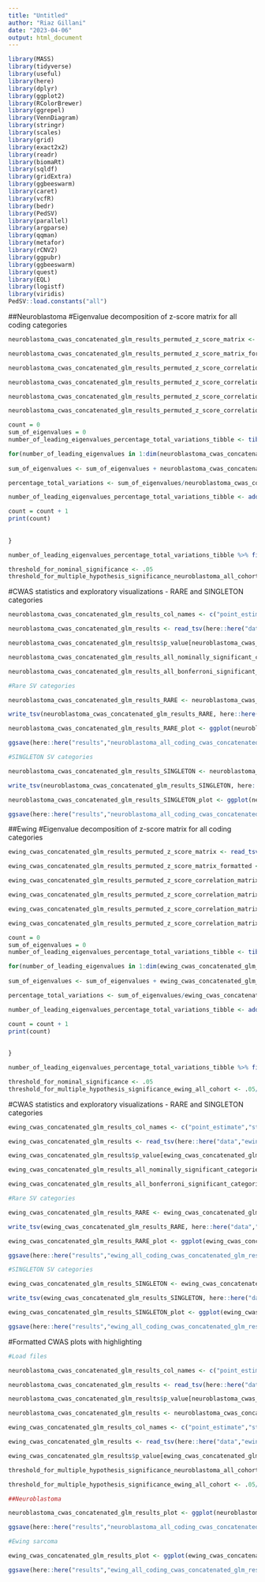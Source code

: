 ```yaml
---
title: "Untitled"
author: "Riaz Gillani"
date: "2023-04-06"
output: html_document
---
```


```r

library(MASS)
library(tidyverse)
library(useful)
library(here)
library(dplyr)
library(ggplot2)
library(RColorBrewer)
library(ggrepel)
library(VennDiagram)
library(stringr)
library(scales)
library(grid)
library(exact2x2)
library(readr)
library(biomaRt)
library(sqldf)
library(gridExtra)
library(ggbeeswarm)
library(caret)
library(vcfR)
library(bedr)
library(PedSV)
library(parallel)
library(argparse)
library(qqman)
library(metafor)
library(rCNV2)
library(ggpubr)
library(ggbeeswarm)
library(quest)
library(EQL)
library(logistf)
library(viridis)
PedSV::load.constants("all")

```

##Neuroblastoma
#Eigenvalue decomposition of z-score matrix for all coding categories
```r

neuroblastoma_cwas_concatenated_glm_results_permuted_z_score_matrix <- read_tsv(here::here("data","neuroblastoma_all_coding_cwas_concatenated_glm_results_permuted_z_score_matrix_8_9_24.txt"), col_names = FALSE) %>% column_to_rownames("X1") %>% remove_missing()

neuroblastoma_cwas_concatenated_glm_results_permuted_z_score_matrix_formatted <- neuroblastoma_cwas_concatenated_glm_results_permuted_z_score_matrix %>% as.matrix() %>% t()

neuroblastoma_cwas_concatenated_glm_results_permuted_z_score_correlation_matrix <- cor(neuroblastoma_cwas_concatenated_glm_results_permuted_z_score_matrix_formatted)

neuroblastoma_cwas_concatenated_glm_results_permuted_z_score_correlation_matrix_ev <- eigen(neuroblastoma_cwas_concatenated_glm_results_permuted_z_score_correlation_matrix)

neuroblastoma_cwas_concatenated_glm_results_permuted_z_score_correlation_matrix_eigenvalues_sorted <- neuroblastoma_cwas_concatenated_glm_results_permuted_z_score_correlation_matrix_ev$values %>% sort(decreasing = TRUE)

neuroblastoma_cwas_concatenated_glm_results_permuted_z_score_correlation_matrix_eigenvalues_sum <- neuroblastoma_cwas_concatenated_glm_results_permuted_z_score_correlation_matrix_ev$values %>% sum()

count = 0
sum_of_eigenvalues = 0
number_of_leading_eigenvalues_percentage_total_variations_tibble <- tibble(number_of_leading_eigenvalues = NA, percentage_total_variations = NA)

for(number_of_leading_eigenvalues in 1:dim(neuroblastoma_cwas_concatenated_glm_results_permuted_z_score_matrix_formatted)[2]){
  
sum_of_eigenvalues <- sum_of_eigenvalues + neuroblastoma_cwas_concatenated_glm_results_permuted_z_score_correlation_matrix_eigenvalues_sorted[number_of_leading_eigenvalues]

percentage_total_variations <- sum_of_eigenvalues/neuroblastoma_cwas_concatenated_glm_results_permuted_z_score_correlation_matrix_eigenvalues_sum

number_of_leading_eigenvalues_percentage_total_variations_tibble <- add_row(number_of_leading_eigenvalues_percentage_total_variations_tibble, number_of_leading_eigenvalues = number_of_leading_eigenvalues, percentage_total_variations = percentage_total_variations)

count = count + 1
print(count)
    
  
}

number_of_leading_eigenvalues_percentage_total_variations_tibble %>% filter(percentage_total_variations <= 0.99)

threshold_for_nominal_significance <- .05
threshold_for_multiple_hypothesis_significance_neuroblastoma_all_cohort <- .05/324

```

#CWAS statistics and exploratory visualizations - RARE and SINGLETON categories
```r

neuroblastoma_cwas_concatenated_glm_results_col_names <- c("point_estimate","std_error","z_score","p_value","SV_counts_cases","SV_counts_cases_max","number_of_cases_with_zero_SVs","total_cases","SV_counts_controls","SV_counts_controls_max","number_of_controls_with_zero_SVs","total_controls","number_of_unique_SVs","category_name")

neuroblastoma_cwas_concatenated_glm_results <- read_tsv(here::here("data","neuroblastoma_all_coding_cwas_concatenated_glm_results_8_9_24.txt"), col_names = neuroblastoma_cwas_concatenated_glm_results_col_names) %>% mutate(sv_type = str_split_fixed(category_name,"\\.",6)[,1], frequency = str_split_fixed(category_name,"\\.",6)[,2], mean_SVs_per_case = SV_counts_cases/total_cases, mean_SVs_per_control = SV_counts_controls/total_controls, mean_SVs_total = ((SV_counts_cases + SV_counts_controls)/ (total_cases + total_controls)))

neuroblastoma_cwas_concatenated_glm_results$p_value[neuroblastoma_cwas_concatenated_glm_results$p_value == 0] <- 1E-17

neuroblastoma_cwas_concatenated_glm_results_all_nominally_significant_categories <- neuroblastoma_cwas_concatenated_glm_results %>% filter(p_value < .05) %>% dplyr::select(category_name) %>% unlist() %>% unname()

neuroblastoma_cwas_concatenated_glm_results_all_bonferroni_significant_categories <- neuroblastoma_cwas_concatenated_glm_results %>% filter(p_value < .05/324) %>% dplyr::select(category_name) %>% unlist() %>% unname()

#Rare SV categories

neuroblastoma_cwas_concatenated_glm_results_RARE <- neuroblastoma_cwas_concatenated_glm_results[neuroblastoma_cwas_concatenated_glm_results$frequency == "RARE",] %>% mutate(negative_log10_p_value = -log10(p_value))

write_tsv(neuroblastoma_cwas_concatenated_glm_results_RARE, here::here("data","neuroblastoma_all_coding_cwas_concatenated_glm_results_RARE_8_9_24.txt"))

neuroblastoma_cwas_concatenated_glm_results_RARE_plot <- ggplot(neuroblastoma_cwas_concatenated_glm_results_RARE, aes(x = point_estimate, y = negative_log10_p_value)) + geom_point(color = "Dark blue", alpha = 0.3) + geom_hline(yintercept = -log10(threshold_for_multiple_hypothesis_significance_neuroblastoma_all_cohort), linetype = 2) + theme_bw() + theme(panel.border = element_blank(), panel.grid.major = element_blank(), panel.grid.minor = element_blank(), axis.line = element_line(colour = "black"), axis.ticks.x=element_blank(),  axis.ticks.y=element_blank(), axis.text.y = element_text(size = 16, color = "black"), axis.text.x = element_text(size = 16, color = "black"), axis.title = element_text(size = 16, color = "black"), title = element_text(size = 16, color = "black"), legend.position="none") + labs(title = "Coding category-wide association testing\nin neuroblastoma germline samples vs controls:\nRare Variants", x = expression(ln(Odds~Ratio)), y = expression(-log[10](p~value))) + xlim(-3,3)

ggsave(here::here("results","neuroblastoma_all_coding_cwas_concatenated_glm_results_RARE_plot_8_9_24.png"),neuroblastoma_cwas_concatenated_glm_results_RARE_plot)

#SINGLETON SV categories

neuroblastoma_cwas_concatenated_glm_results_SINGLETON <- neuroblastoma_cwas_concatenated_glm_results[neuroblastoma_cwas_concatenated_glm_results$frequency == "SINGLETON",] %>% mutate(negative_log10_p_value = -log10(p_value))

write_tsv(neuroblastoma_cwas_concatenated_glm_results_SINGLETON, here::here("data","neuroblastoma_all_coding_cwas_concatenated_glm_results_SINGLETON_8_9_24.txt"))

neuroblastoma_cwas_concatenated_glm_results_SINGLETON_plot <- ggplot(neuroblastoma_cwas_concatenated_glm_results_SINGLETON, aes(x = point_estimate, y = negative_log10_p_value)) + geom_point(color = "Dark blue", alpha = 0.3) + geom_hline(yintercept = -log10(threshold_for_multiple_hypothesis_significance_neuroblastoma_all_cohort), linetype = 2) + theme_bw() + theme(panel.border = element_blank(), panel.grid.major = element_blank(), panel.grid.minor = element_blank(), axis.line = element_line(colour = "black"), axis.ticks.x=element_blank(),  axis.ticks.y=element_blank(), axis.text.y = element_text(size = 16, color = "black"), axis.text.x = element_text(size = 16, color = "black"), axis.title = element_text(size = 16, color = "black"), title = element_text(size = 16, color = "black"), legend.position="none") + labs(title = "Coding category-wide association testing\nin neuroblastoma germline samples vs controls:\nSINGLETON Variants", x = expression(ln(Odds~Ratio)), y = expression(-log[10](p~value))) + xlim(-3,3)

ggsave(here::here("results","neuroblastoma_all_coding_cwas_concatenated_glm_results_SINGLETON_plot_8_9_24.png"),neuroblastoma_cwas_concatenated_glm_results_SINGLETON_plot)

```

##Ewing
#Eigenvalue decomposition of z-score matrix for all coding categories
```r

ewing_cwas_concatenated_glm_results_permuted_z_score_matrix <- read_tsv(here::here("data","ewing_all_coding_cwas_concatenated_glm_results_permuted_z_score_matrix_8_9_24.txt"), col_names = FALSE) %>% column_to_rownames("X1") %>% remove_missing()

ewing_cwas_concatenated_glm_results_permuted_z_score_matrix_formatted <- ewing_cwas_concatenated_glm_results_permuted_z_score_matrix %>% as.matrix() %>% t()

ewing_cwas_concatenated_glm_results_permuted_z_score_correlation_matrix <- cor(ewing_cwas_concatenated_glm_results_permuted_z_score_matrix_formatted)

ewing_cwas_concatenated_glm_results_permuted_z_score_correlation_matrix_ev <- eigen(ewing_cwas_concatenated_glm_results_permuted_z_score_correlation_matrix)

ewing_cwas_concatenated_glm_results_permuted_z_score_correlation_matrix_eigenvalues_sorted <- ewing_cwas_concatenated_glm_results_permuted_z_score_correlation_matrix_ev$values %>% sort(decreasing = TRUE)

ewing_cwas_concatenated_glm_results_permuted_z_score_correlation_matrix_eigenvalues_sum <- ewing_cwas_concatenated_glm_results_permuted_z_score_correlation_matrix_ev$values %>% sum()

count = 0
sum_of_eigenvalues = 0
number_of_leading_eigenvalues_percentage_total_variations_tibble <- tibble(number_of_leading_eigenvalues = NA, percentage_total_variations = NA)

for(number_of_leading_eigenvalues in 1:dim(ewing_cwas_concatenated_glm_results_permuted_z_score_matrix_formatted)[2]){
  
sum_of_eigenvalues <- sum_of_eigenvalues + ewing_cwas_concatenated_glm_results_permuted_z_score_correlation_matrix_eigenvalues_sorted[number_of_leading_eigenvalues]

percentage_total_variations <- sum_of_eigenvalues/ewing_cwas_concatenated_glm_results_permuted_z_score_correlation_matrix_eigenvalues_sum

number_of_leading_eigenvalues_percentage_total_variations_tibble <- add_row(number_of_leading_eigenvalues_percentage_total_variations_tibble, number_of_leading_eigenvalues = number_of_leading_eigenvalues, percentage_total_variations = percentage_total_variations)

count = count + 1
print(count)
    
  
}

number_of_leading_eigenvalues_percentage_total_variations_tibble %>% filter(percentage_total_variations <= 0.99)

threshold_for_nominal_significance <- .05
threshold_for_multiple_hypothesis_significance_ewing_all_cohort <- .05/324

```

#CWAS statistics and exploratory visualizations - RARE and SINGLETON categories
```r

ewing_cwas_concatenated_glm_results_col_names <- c("point_estimate","std_error","z_score","p_value","SV_counts_cases","SV_counts_cases_max","number_of_cases_with_zero_SVs","total_cases","SV_counts_controls","SV_counts_controls_max","number_of_controls_with_zero_SVs","total_controls","number_of_unique_SVs","category_name")

ewing_cwas_concatenated_glm_results <- read_tsv(here::here("data","ewing_all_coding_cwas_concatenated_glm_results_8_9_24.txt"), col_names = ewing_cwas_concatenated_glm_results_col_names) %>% mutate(sv_type = str_split_fixed(category_name,"\\.",6)[,1], frequency = str_split_fixed(category_name,"\\.",6)[,2], mean_SVs_per_case = SV_counts_cases/total_cases, mean_SVs_per_control = SV_counts_controls/total_controls, mean_SVs_total = ((SV_counts_cases + SV_counts_controls)/ (total_cases + total_controls)))

ewing_cwas_concatenated_glm_results$p_value[ewing_cwas_concatenated_glm_results$p_value == 0] <- 1E-17

ewing_cwas_concatenated_glm_results_all_nominally_significant_categories <- ewing_cwas_concatenated_glm_results %>% filter(p_value < .05) %>% dplyr::select(category_name) %>% unlist() %>% unname()

ewing_cwas_concatenated_glm_results_all_bonferroni_significant_categories <- ewing_cwas_concatenated_glm_results %>% filter(p_value < .05/324) %>% dplyr::select(category_name) %>% unlist() %>% unname()

#Rare SV categories

ewing_cwas_concatenated_glm_results_RARE <- ewing_cwas_concatenated_glm_results[ewing_cwas_concatenated_glm_results$frequency == "RARE",] %>% mutate(negative_log10_p_value = -log10(p_value))

write_tsv(ewing_cwas_concatenated_glm_results_RARE, here::here("data","ewing_all_coding_cwas_concatenated_glm_results_RARE_8_9_24.txt"))

ewing_cwas_concatenated_glm_results_RARE_plot <- ggplot(ewing_cwas_concatenated_glm_results_RARE, aes(x = point_estimate, y = negative_log10_p_value)) + geom_point(color = "Dark blue", alpha = 0.3) + geom_hline(yintercept = -log10(threshold_for_multiple_hypothesis_significance_ewing_all_cohort), linetype = 2) + theme_bw() + theme(panel.border = element_blank(), panel.grid.major = element_blank(), panel.grid.minor = element_blank(), axis.line = element_line(colour = "black"), axis.ticks.x=element_blank(),  axis.ticks.y=element_blank(), axis.text.y = element_text(size = 16, color = "black"), axis.text.x = element_text(size = 16, color = "black"), axis.title = element_text(size = 16, color = "black"), title = element_text(size = 16, color = "black"), legend.position="none") + labs(title = "Coding category-wide association testing\nin Ewing sarcoma germline samples vs controls:\nRare Variants", x = expression(ln(Odds~Ratio)), y = expression(-log[10](p~value))) + xlim(-3,3)

ggsave(here::here("results","ewing_all_coding_cwas_concatenated_glm_results_RARE_plot_8_9_24.png"),ewing_cwas_concatenated_glm_results_RARE_plot)

#SINGLETON SV categories

ewing_cwas_concatenated_glm_results_SINGLETON <- ewing_cwas_concatenated_glm_results[ewing_cwas_concatenated_glm_results$frequency == "SINGLETON",] %>% mutate(negative_log10_p_value = -log10(p_value))

write_tsv(ewing_cwas_concatenated_glm_results_SINGLETON, here::here("data","ewing_all_coding_cwas_concatenated_glm_results_SINGLETON_8_9_24.txt"))

ewing_cwas_concatenated_glm_results_SINGLETON_plot <- ggplot(ewing_cwas_concatenated_glm_results_SINGLETON, aes(x = point_estimate, y = negative_log10_p_value)) + geom_point(color = "Dark blue", alpha = 0.3) + geom_hline(yintercept = -log10(threshold_for_multiple_hypothesis_significance_ewing_all_cohort), linetype = 2) + theme_bw() + theme(panel.border = element_blank(), panel.grid.major = element_blank(), panel.grid.minor = element_blank(), axis.line = element_line(colour = "black"), axis.ticks.x=element_blank(),  axis.ticks.y=element_blank(), axis.text.y = element_text(size = 16, color = "black"), axis.text.x = element_text(size = 16, color = "black"), axis.title = element_text(size = 16, color = "black"), title = element_text(size = 16, color = "black"), legend.position="none") + labs(title = "Coding category-wide association testing\nin Ewing sarcoma germline samples vs controls:\nSINGLETON Variants", x = expression(ln(Odds~Ratio)), y = expression(-log[10](p~value))) + xlim(-3,3)

ggsave(here::here("results","ewing_all_coding_cwas_concatenated_glm_results_SINGLETON_plot_8_9_24.png"),ewing_cwas_concatenated_glm_results_SINGLETON_plot)

```

#Formatted CWAS plots with highlighting
```r

#Load files

neuroblastoma_cwas_concatenated_glm_results_col_names <- c("point_estimate","std_error","z_score","p_value","SV_counts_cases","SV_counts_cases_max","number_of_cases_with_zero_SVs","total_cases","SV_counts_controls","SV_counts_controls_max","number_of_controls_with_zero_SVs","total_controls","number_of_unique_SVs","category_name")

neuroblastoma_cwas_concatenated_glm_results <- read_tsv(here::here("data","neuroblastoma_all_coding_cwas_concatenated_glm_results_8_9_24.txt"), col_names = neuroblastoma_cwas_concatenated_glm_results_col_names) %>% mutate(sv_type = str_split_fixed(category_name,"\\.",6)[,1], frequency = str_split_fixed(category_name,"\\.",6)[,2], genic_relationship = str_split_fixed(category_name,"\\.",6)[,3], constraint = str_split_fixed(category_name,"\\.",6)[,4], expression = str_split_fixed(category_name,"\\.",6)[,5], gene_group = str_split_fixed(category_name,"\\.",6)[,6], mean_SVs_per_case = SV_counts_cases/total_cases, mean_SVs_per_control = SV_counts_controls/total_controls, mean_SVs_total = ((SV_counts_cases + SV_counts_controls)/ (total_cases + total_controls)), negative_log10_p_value = -log10(p_value))

neuroblastoma_cwas_concatenated_glm_results$p_value[neuroblastoma_cwas_concatenated_glm_results$p_value == 0] <- 1E-17

neuroblastoma_cwas_concatenated_glm_results <- neuroblastoma_cwas_concatenated_glm_results %>% mutate(odds_ratio = exp(point_estimate))

ewing_cwas_concatenated_glm_results_col_names <- c("point_estimate","std_error","z_score","p_value","SV_counts_cases","SV_counts_cases_max","number_of_cases_with_zero_SVs","total_cases","SV_counts_controls","SV_counts_controls_max","number_of_controls_with_zero_SVs","total_controls","number_of_unique_SVs","category_name")

ewing_cwas_concatenated_glm_results <- read_tsv(here::here("data","ewing_all_coding_cwas_concatenated_glm_results_8_9_24.txt"), col_names = ewing_cwas_concatenated_glm_results_col_names) %>% mutate(sv_type = str_split_fixed(category_name,"\\.",6)[,1], frequency = str_split_fixed(category_name,"\\.",6)[,2], genic_relationship = str_split_fixed(category_name,"\\.",6)[,3], constraint = str_split_fixed(category_name,"\\.",6)[,4], expression = str_split_fixed(category_name,"\\.",6)[,5], gene_group = str_split_fixed(category_name,"\\.",6)[,6], mean_SVs_per_case = SV_counts_cases/total_cases, mean_SVs_per_control = SV_counts_controls/total_controls, mean_SVs_total = ((SV_counts_cases + SV_counts_controls)/ (total_cases + total_controls)), negative_log10_p_value = -log10(p_value))

ewing_cwas_concatenated_glm_results$p_value[ewing_cwas_concatenated_glm_results$p_value == 0] <- 1E-17

threshold_for_multiple_hypothesis_significance_neuroblastoma_all_cohort <- .05/324

threshold_for_multiple_hypothesis_significance_ewing_all_cohort <- .05/324

##Neuroblastoma

neuroblastoma_cwas_concatenated_glm_results_plot <- ggplot(neuroblastoma_cwas_concatenated_glm_results, aes(x = point_estimate, y = negative_log10_p_value,fill = frequency)) + geom_point(stroke = 0, alpha = 1, size = 3, shape = 21) + scale_fill_manual(values = c("#763A82","#C494CE"), labels = c("Rare","Singleton"))+ geom_hline(yintercept = -log10(threshold_for_multiple_hypothesis_significance_neuroblastoma_all_cohort), linetype = 2) + geom_hline(yintercept = -log10(.05), linetype = 2, color = "black") + theme_bw() + theme(panel.border = element_blank(), panel.grid.major = element_blank(), panel.grid.minor = element_blank(), axis.line = element_line(colour = "black"), axis.ticks.x=element_blank(),  axis.ticks.y=element_blank(), axis.text.y = element_text(size = 16, color = "black"), axis.text.x = element_text(size = 16, color = "black"), axis.title = element_text(size = 16, color = "black"), title = element_text(size = 14, color = "black"), legend.position= c(0.2,0.9), legend.title = element_blank(),legend.text = element_text(size = 16, color = "black")) + labs(title = "Neuroblastoma coding CWAS", x = expression("Odds ratio (cases vs. controls)"), y = expression(paste(-log[10],italic(" P")))) + scale_x_continuous(limits = c(-2.5,2.5), breaks = c(log(0.125),log(0.25),log(.5),log(0),log(1),log(2),log(4),log(8)), labels = c(0.125,0.25,0.5,0,1,2,4,8)) + scale_y_continuous(limits = c(0,12))

ggsave(here::here("results","neuroblastoma_all_coding_cwas_concatenated_glm_results_plot_8_9_24.png"),neuroblastoma_cwas_concatenated_glm_results_plot)

#Ewing sarcoma

ewing_cwas_concatenated_glm_results_plot <- ggplot(ewing_cwas_concatenated_glm_results, aes(x = point_estimate, y = negative_log10_p_value,fill = frequency)) + geom_point(stroke = 0, alpha = 1, size = 3, shape = 21) + scale_fill_manual(values = c("#3B5CB0","#95AFF3"), labels = c("Rare","Singleton")) + geom_hline(yintercept = -log10(threshold_for_multiple_hypothesis_significance_ewing_all_cohort), linetype = 2) + geom_hline(yintercept = -log10(.05), linetype = 2, color = "black") + theme_bw() + theme(panel.border = element_blank(), panel.grid.major = element_blank(), panel.grid.minor = element_blank(), axis.line = element_line(colour = "black"), axis.ticks.x=element_blank(),  axis.ticks.y=element_blank(), axis.text.y = element_text(size = 16, color = "black"), axis.text.x = element_text(size = 16, color = "black"), axis.title = element_text(size = 16, color = "black"), title = element_text(size = 14, color = "black"), legend.position= c(0.2,0.9), legend.title = element_blank(),legend.text = element_text(size = 16, color = "black")) + labs(title = "Ewing sarcoma coding CWAS", x = expression("Odds ratio (cases vs. controls)"), y = expression(paste(-log[10],italic(" P")))) + scale_x_continuous(limits = c(-2.5,2.5), breaks = c(log(0.125),log(0.25),log(.5),log(0),log(1),log(2),log(4),log(8)), labels = c(0.125,0.25,0.5,0,1,2,4,8)) + scale_y_continuous(limits = c(0,12))

ggsave(here::here("results","ewing_all_coding_cwas_concatenated_glm_results_plot_8_9_24.png"),ewing_cwas_concatenated_glm_results_plot)

```